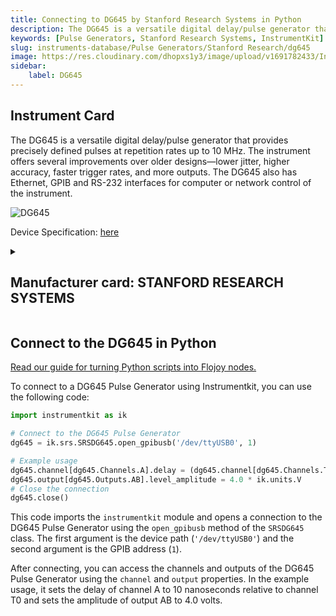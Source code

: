 ```yaml
---
title: Connecting to DG645 by Stanford Research Systems in Python
description: The DG645 is a versatile digital delay/pulse generator that provides precisely defined pulses at repetition rates up to 10 MHz. The instrument offers several improvements over older designs—lower jitter, higher accuracy, faster trigger rates, and more outputs. The DG645 also has Ethernet, GPIB and RS-232 interfaces for computer or network control of the instrument.
keywords: [Pulse Generators, Stanford Research Systems, InstrumentKit] 
slug: instruments-database/Pulse Generators/Stanford Research/dg645 
image: https://res.cloudinary.com/dhopxs1y3/image/upload/v1691782433/Instruments/Pulse%20Generator/DG-645/DG-645.jpg
sidebar:
    label: DG645 
---
```



## Instrument Card

The DG645 is a versatile digital delay/pulse generator that provides precisely defined pulses at repetition rates up to 10 MHz. The instrument offers several improvements over older designs—lower jitter, higher accuracy, faster trigger rates, and more outputs. The DG645 also has Ethernet, GPIB and RS-232 interfaces for computer or network control of the instrument.

![DG645](https://res.cloudinary.com/dhopxs1y3/image/upload/v1691782433/Instruments/Pulse%20Generator/DG-645/DG-645.jpg)

Device Specification: [here](https://www.thinksrs.com/downloads/pdfs/catalog/DG645c.pdf)

<details style={{ marginTop: "15px"}}>
<summary><h2 style={{display:'inline'}}>Manufacturer card: STANFORD RESEARCH SYSTEMS</h2></summary>

![STANFORD RESEARCH SYSTEMS](https://res.cloudinary.com/dhopxs1y3/image/upload/v1692806206/Instruments/Vendor%20Logos/Stanford_Research.png)

Stanford Research Systems is a maker of general test and measurement instruments. The company was founded in 1980, is privately held, and is not affiliated with Stanford University. Stanford Research Systems manufactures all of their products at their Sunnyvale, California facility.

- Headquarters: Sunnyvale, California
- Yearly Revenue (millions, USD): 24.9
- Vendor Website: [here](https://www.thinksrs.com/index.html)

</details>


<FeaturedInstrumentVideo category="PULSE_GENERATORS" />

## Connect to the DG645 in Python

[Read our guide for turning Python scripts into Flojoy nodes.](https://docs.flojoy.ai/contribution/blocks/custom-flojoy-block/)



<Tabs>
<TabItem value="Flojoy" label="Flojoy" className="flojoy-instrument-tabs">

<SectionsCard category="PULSE_GENERATORS" manufacturer="Stanford Research Systems"></SectionsCard>

</TabItem>
<TabItem value="InstrumentKit" label="InstrumentKit">

To connect to a DG645 Pulse Generator using Instrumentkit, you can use the following code:

```python
import instrumentkit as ik

# Connect to the DG645 Pulse Generator
dg645 = ik.srs.SRSDG645.open_gpibusb('/dev/ttyUSB0', 1)

# Example usage
dg645.channel[dg645.Channels.A].delay = (dg645.channel[dg645.Channels.T0], 10 * ik.units.ns)
dg645.output[dg645.Outputs.AB].level_amplitude = 4.0 * ik.units.V
# Close the connection
dg645.close()
```

This code imports the `instrumentkit` module and opens a connection to the DG645 Pulse Generator using the `open_gpibusb` method of the `SRSDG645` class. The first argument is the device path (`'/dev/ttyUSB0'`) and the second argument is the GPIB address (`1`).

After connecting, you can access the channels and outputs of the DG645 Pulse Generator using the `channel` and `output` properties. In the example usage, it sets the delay of channel A to 10 nanoseconds relative to channel T0 and sets the amplitude of output AB to 4.0 volts.

</TabItem>
</Tabs>